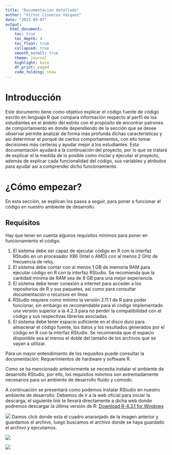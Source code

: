 ```yaml
---
title: "Ducumentacion detallada"
author: "Víctor Cisneros Vázquez"
date: "2023-09-07"
output: 
  html_document:
    toc: true
    toc_depth: 4
    toc_float: true
    collapsed: true
    smooth_scroll: true
    theme: journal
    highlight: kate
    df_print: paged
    code_folding: show
---
```


# Introducción
Este documento tiene como objetivo explicar el código fuente de código escrito en lenguaje R que compara información  respecto al perfil de los estudiantes en el ámbito del estrés con el propósito de encontrar patrones de comportamiento en donde dependiendo de la sección que se desee observar permite analizar de forma más profunda dichas características y así determinar el porqué de ciertos comportamientos, con ello tomar decisiones más certeras y ayudar mejor a los estudiantes. 
Esta documentación ayudará a la continuación del proyecto, por lo que se tratará de explicar el la medida de lo posible como iniciar y ejecutar el proyecto, además de explicar cada funcionalidad del código, sus variables y atributos para ayudar asi a comprender dicho funcionamiento.

# ¿Cómo empezar?

En esta sección, se explican los pasos a seguir, para poner a funcionar el código en nuestro ambiente de desarrollo.

## Requisitos

Hay que tener en cuenta algunos requisitos mínimos para poner en funcionamiento el código.

1. El sistema debe ser capaz de ejecutar código en R con la interfaz RStudio en un procesador X86 (Intel o AMD) con al menos 2 GHz de frecuencia de reloj.
2. El sistema debe contar con al menos 1 GB de memoria RAM para ejecutar código en R con la interfaz RStudio. Se recomienda que la cantidad mínima de RAM sea de 8 GB para una mejor experiencia.
3. El sistema debe tener conexión a internet para acceder a los repositorios de R y sus paquetes, así como para consultar documentación o recursos en línea
4. RStudio requiere como mínimo la versión 2.11.1 de R para poder funcionar, sin embargo es recomendable para el código implementado una versión superior a la 4.2.3 para no perder la compatibilidad con el código y sus respectivas librerías asociadas.
5. El sistema debe tener espacio suficiente en el disco duro para almacenar el código fuente, los datos y los resultados generados por el código en R con la interfaz RStudio. Se recomienda que el espacio disponible sea al menos el doble del tamaño de los archivos que se vayan a utilizar.


Para un mayor entendimiento de los requisitos puede consultar la documentación: Requerimientos de hardware y software R.

Como se ha mencionado anteriormente se necesita instalar el ambiente de desarrollo RStudio, por ello, los requisitos mínimos son extremadamente necesarios para un ambiente de desarrollo fluido y cómodo.

A continuación se presentará como podemos instalar RStudio en nuestro ambiente de desarrollo:
Debemos de ir a la web oficial para iniciar la descarga, el siguiente link te llevará directamente a dicha web donde podremos descargar la última versión de R: 
[Download R-4.3.1 for Windows](https://cran.r-project.org/bin/windows/base/)

![](\Users\viciv\OneDrive\Documents\1002-A\Servicio social\Trabajos de R\Para git\images\image4.png)
Damos click donde esta el cuadro anaranjado de la imagen anterior y guardamos el archivo, luego buscamos el archivo donde se haya guardado el archivo y ejecutamos.

![](\Users\viciv\OneDrive\Documents\1002-A\Servicio social\Trabajos de R\Para git\images\image31.png)


![](\Users\viciv\OneDrive\Documents\1002-A\Servicio social\Trabajos de R\Para git\images\image21.png)




